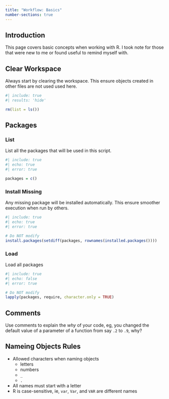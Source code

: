 ```yaml
---
title: "Workflow: Basics"
number-sections: true
---
```


## Introduction

This page covers basic concepts when working with R.  I took note for those that were new to me or found useful to remind myself with.


## Clear Workspace

Always start by clearing the workspace. This ensure objects created in other files are not used used here.

```r
#| include: true
#| results: 'hide'

rm(list = ls())
```

## Packages {#sec-packages}

### List

List all the packages that will be used in this script.

```r
#| include: true
#| echo: true
#| error: true

packages = c()
```

### Install Missing

Any missing package will be installed automatically. This ensure smoother execution when run by others.

```r
#| include: true
#| echo: true
#| error: true

# Do NOT modify
install.packages(setdiff(packages, rownames(installed.packages())))
```

### Load

Load all packages

```r
#| include: true
#| echo: false
#| error: true

# Do NOT modify
lapply(packages, require, character.only = TRUE)
```

## Comments

Use comments to explain the *why* of your code, eg, you changed the default value of a parameter of a function from say `.2` to `.9`, why?


## Nameing Objects Rules

- Allowed characters when naming objects
  - letters
  - numbers
  - `_`
  - `.`
- All names must start with a letter
- R is case-sensitive, ie, `var`, `Var`, and `VAR` are different names
